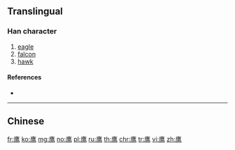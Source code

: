 {{character info/new}}
{{also|鷹}}
==Translingual==

===Han character===
{{Han char|rn=196|rad=鸟|as=13|sn=18|four=|canj=IOGM|ids=⿸䧹鸟}}

# [[eagle]]
# [[falcon]]
# [[hawk]]

====References====
* {{Han ref|kx=1505.141|hdz=74666.030|uh=9E70|ud=40560}}

----

==Chinese==
{{zh-see|鷹}}

[[fr:鹰]]
[[ko:鹰]]
[[mg:鹰]]
[[no:鹰]]
[[pl:鹰]]
[[ru:鹰]]
[[th:鹰]]
[[chr:鹰]]
[[tr:鹰]]
[[vi:鹰]]
[[zh:鹰]]